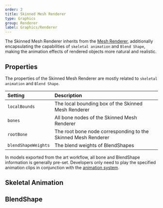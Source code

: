 ```yaml
---
order: 2
title: Skinned Mesh Renderer
type: Graphics
group: Renderer
label: Graphics/Renderer
---
```


The Skinned Mesh Renderer inherits from the [Mesh Renderer](/en/docs/graphics/renderer/meshRenderer/), additionally encapsulating the capabilities of `skeletal animation` and `Blend Shape`, making the animation effects of rendered objects more natural and realistic.

## Properties

The properties of the Skinned Mesh Renderer are mostly related to `skeletal animation` and `Blend Shape`.

| Setting             | Description                    |
| :------------------ | :----------------------------- |
| `localBounds`       | The local bounding box of the Skinned Mesh Renderer |
| `bones`             | All bone nodes of the Skinned Mesh Renderer |
| `rootBone`          | The root bone node corresponding to the Skinned Mesh Renderer |
| `blendShapeWeights` | The blend weights of BlendShapes |

In models exported from the art workflow, all bone and BlendShape information is generally pre-set. Developers only need to play the specified animation clips in conjunction with the [animation system](/en/docs/animation/overview).

## Skeletal Animation

<Playground href="/embed/skeleton-animation-play" />

## BlendShape

<Playground href="/embed/skeleton-animation-blendShape" />

